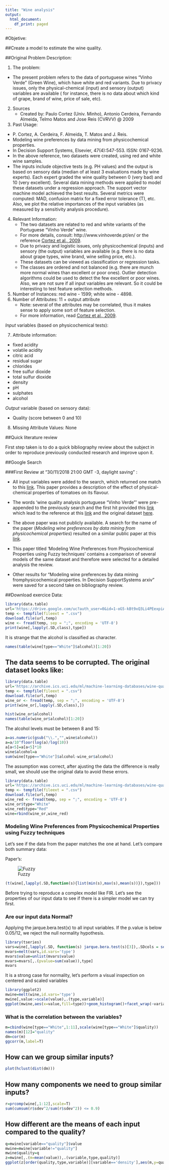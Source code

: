 ```yaml
---
title: "Wine analysis"
output:
  html_document:
    df_print: paged
---
```


#Objetive:

##Create a model to estimate the wine quality.

##Original Problem Description:

1. The problem:
  * The present problem refers to the data of portuguese wines "Vinho Verde" (Green Wine), which 
have white and red variants. Due to privacy issues, only the physical-chemical  (input) 
and sensory (output) variables are available ( for instance, there is no data about which kind of grape,
brand of wine, price of sale, etc).
2. Sources
   * Created by: Paulo Cortez (Univ. Minho), Antonio Cerdeira, Fernando Almeida, Telmo Matos and Jose Reis (CVRVV) @ 2009
3. Past Usage:
  * P. Cortez, A. Cerdeira, F. Almeida, T. Matos and J. Reis. 
  * Modeling wine preferences by data mining from physicochemical properties.
  * In Decision Support Systems, Elsevier, 47(4):547-553. ISSN: 0167-9236.
  * In the above reference, two datasets were created, using red and white wine samples.
  * The inputs include objective tests (e.g. PH values) and the output is based on sensory data
  (median of at least 3 evaluations made by wine experts). Each expert graded the wine quality 
  between 0 (very bad) and 10 (very excellent). Several data mining methods were applied to model
  these datasets under a regression approach. The support vector machine model achieved the
  best results. Several metrics were computed: MAD, confusion matrix for a fixed error tolerance (T),
  etc. Also, we plot the relative importances of the input variables (as measured by a sensitivity
  analysis procedure).
4. Relevant Information:
   * The two datasets are related to red and white variants of the Portuguese "Vinho Verde" wine.
   * For more details, consult: http://www.vinhoverde.pt/en/ or the reference [Cortez et al., 2009](https://www.sciencedirect.com/science/article/pii/S0167923609001377?via%3Dihub).
   * Due to privacy and logistic issues, only physicochemical (inputs) and sensory (the output) variables 
   are available (e.g. there is no data about grape types, wine brand, wine selling price, etc.).
   * These datasets can be viewed as classification or regression tasks.
   * The classes are ordered and not balanced (e.g. there are munch more normal wines than
   excellent or poor ones). Outlier detection algorithms could be used to detect the few excellent
   or poor wines. Also, we are not sure if all input variables are relevant. So
   it could be interesting to test feature selection methods. 
5. Number of Instances: red wine - 1599; white wine - 4898. 
6. Number of Attributes: 11 + output attribute
   * Note: several of the attributes may be correlated, thus it makes sense to apply some sort of
   feature selection.
   * For more information, read [Cortez et al., 2009](https://www.sciencedirect.com/science/article/pii/S0167923609001377?via%3Dihub).

*Input* variables (based on physicochemical tests):

7. Attribute information:
  * fixed acidity
  * volatile acidity
  * citric acid
  * residual sugar
  * chlorides
  * free sulfur dioxide
  * total sulfur dioxide
  * density
  * pH
  * sulphates
  * alcohol
  
*Output* variable (based on sensory data): 

  * Quality (score between 0 and 10)

8. Missing Attribute Values: None

##Quick literature review

First step taken is to do a quick bibliography review about the subject in order to reproduce previously conducted research and
improve upon it.

##Google Search

###First Review
at "30/11/2018 21:00 GMT -3, daylight saving" :

   * All input variables were added to the search, which returned one match to this [link](https://pubag.nal.usda.gov/pubag/downloadPDF.xhtml?id=27220&content=PDF). This paper provides a description of the effect of physical-chemical properties of tomatoes on its flavour.
   
   * The words 'wine quality analysis portuguese "Vinho Verde"' were pre-appended to the 
  previously search and the first hit provided this [link](https://www.google.com/url?sa=t&rct=j&q=&esrc=s&source=web&cd=1&ved=2ahUKEwjPgoCVnP3eAhXJk5AKHf9cDbwQFjAAegQIBBAB&url=https%3A%2F%2Farchive.ics.uci.edu%2Fml%2Fdatasets%2FWine%252BQuality&usg=AOvVaw1Q_6pY55safkphipOhAHF1)
  which lead to the reference at this [link](https://www.sciencedirect.com/science/article/pii/S0167923609001377?via%3Dihub) and
  the original dataset [here](https://archive.ics.uci.edu/ml/machine-learning-databases/wine-quality/). 
  
  * The above paper was not publicly available. A search for the name of the paper (*Modeling wine preferences by data mining from physicochemical properties*) resulted on a similar public paper at this [link](http://www.scitepress.org/Papers/2015/55519/55519.pdf). 
  
  * This paper titled 'Modeling Wine Preferences from Physicochemical Properties using Fuzzy techniques' contains a comparison of several models of the same dataset and therefore were selected for a detailed analysis the review.
  
  * Other results for "Modeling wine preferences by data mining fromphysicochemical  properties.  In  Decision  SupportSystems arxiv" were saved for a second take on bibliography review.


##Download exercice Data:

```r
library(data.table)
url='https://drive.google.com/uc?auth_user=0&id=1-oG5-kBt9xQ3Li4PEexpiA9_7RZhRM1f&export=download'
temp <- tempfile(fileext = ".csv")
download.file(url,temp)
wine <- fread(temp, sep = ";", encoding = 'UTF-8')
print(wine[,lapply(.SD,class),type])
```

It is strange that the alcohol is classified as character.

```r
names(table(wine[type=="White"]$alcohol)[1:20])
```

## The data seems to be corrupted. The original dataset looks like: 

```r
library(data.table)
url='https://archive.ics.uci.edu/ml/machine-learning-databases/wine-quality/winequality-white.csv'
temp <- tempfile(fileext = ".csv")
download.file(url,temp)
wine_or <- fread(temp, sep = ";", encoding = 'UTF-8')
print(wine_or[,lapply(.SD,class),])
```
```r
hist(wine_or$alcohol)
names(table(wine_or$alcohol)[1:20])
```
The alcohol levels must be between 8 and 15:
```r
a=as.numeric(gsub("\\.","",wine$alcohol))
a=a/10^floor(log(a)/log(10))
a[a<5]=a[a<5]*10
wine$alcohol=a
sum(wine[type=="White"]$alcohol-wine_or$alcohol)
```

The assumption was correct, after ajusting the data the difference is really small, we should use the original data to avoid
these errors.

```r
library(data.table)
url='https://archive.ics.uci.edu/ml/machine-learning-databases/wine-quality/winequality-red.csv'
temp <- tempfile(fileext = ".csv")
download.file(url,temp)
wine_red <- fread(temp, sep = ";", encoding = 'UTF-8')
wine_or$type="White"
wine_red$type="Red"
wine=rbind(wine_or,wine_red)
```

### Modeling Wine Preferences from Physicochemical Properties using Fuzzy techniques

Let's see if the data from the paper matches the one at hand. Let's compare both summary data:

Paper's:

![Fuzzy](https://github.com/marceloosg/Wine-Analysis/raw/master/pictures/summary.png)

```r
(t(wine[,lapply(.SD,function(s){list(min(s),max(s),mean(s))}),type]))
```

Before trying to reproduce a complex model like FIR. Let's see the properties of our input data to see if there is a simpler
model we can try first.

### Are our input data Normal?

Applying the jarque.bera.test(x) to all input variables. If the p.value is below 0.05/12, we reject the null normality hypothesis.

```r
library(tseries)
vars=wine[,lapply(.SD, function(s) jarque.bera.test(s)[3]),.SDcols = setdiff(colnames(wine),c("Quality","type")), type]
mvars=melt(vars,id.vars='type')
mvars$value=unlist(mvars$value)
mvars=mvars[,.(pvalue=sum(value)),type]
mvars
```

It is a strong case for normality, let's perform a visual inspection on centered and scaled variables
```r
library(ggplot2)
mwine=melt(wine,id.vars='type')
mwine[,value:=scale(value),.(type,variable)]
ggplot(mwine,aes(x=value,fill=type))+geom_histogram()+facet_wrap(~variable)
```

### What is the correlation between the variables?
```r
m=cbind(wine[type=="White",1:11],scale(wine[type=="White"]$quality))
names(m)[12]="quality"
dm=cor(m)
ggcorr(m,label=T)
```

## How can we group similar inputs?
```r
plot(hclust(dist(dm)))
```


## How many components we need to group similar inputs?
```r
r=prcomp(wine[,1:12],scale=T)
sum(cumsum(r$sdev^2/sum(r$sdev^2)) <= 0.9)
```
## How different are the means of each input compared to the quality?
```r
q=mwine[variable=="quality"]$value
mwine=mwine[variable!="quality"]
mwine$quality=q
z=mwine[,.(m=mean(value)),.(variable,type,quality)]
ggplot(z[order(quality,type,variable)][variable=='density'],aes(m,y=quality,color=type))+geom_smooth(span=0.6,se=T)+geom_point()
```